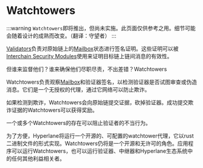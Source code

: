 # Watchtowers

:::warning
`Watchtowers`即将推出，但尚未实施。此页面仅供参考之用。细节可能会随着设计的成熟而改变。（翻译：守望者）
:::

[Validators](validators.mdx)负责对原始链上的[Mailbox](../mailbox.mdx)状态进行签名证明。这些证明可以被[Interchain Security Modules](../../reference/ISM/specify-your-ISM.mdx)使用来证明目标链上链间消息的有效性。

但谁来监督他们？谁来确保他们尽职尽责，不出差错？Watchtowers

Watchtowers负责观察[Mailbox](../mailbox.mdx)和验证器签名，以检测验证器是否试图审查或伪造消息。它们是一个无授权的代理，通过它网络可以防止欺诈。

如果检测到欺诈，Watchtowers会向原始链提交证据，砍掉验证器。成功提交欺诈证据的Watchtowers可以获得奖励。

一个或多个Watchtowers的存在可以阻止验证者的不当行为。

为了方便，Hyperlane将运行一个开源的、可配置的watchtower代理，它以rust二进制文件的形式实现。Watchtowers仍将是一个开源和无许可的角色。应用程序可以运行Watchtowers，也可以运行验证器、中继器和Hyperlane生态系统中的任何其他利益相关者。
